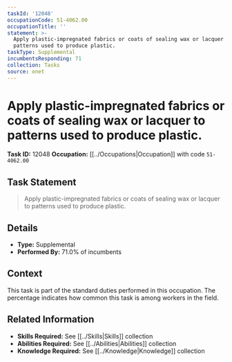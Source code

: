 ```yaml
---
taskId: '12048'
occupationCode: 51-4062.00
occupationTitle: ''
statement: >-
  Apply plastic-impregnated fabrics or coats of sealing wax or lacquer to
  patterns used to produce plastic.
taskType: Supplemental
incumbentsResponding: 71
collection: Tasks
source: onet
---
```

# Apply plastic-impregnated fabrics or coats of sealing wax or lacquer to patterns used to produce plastic.

**Task ID:** 12048
**Occupation:** [[../Occupations|Occupation]] with code `51-4062.00`

## Task Statement

> Apply plastic-impregnated fabrics or coats of sealing wax or lacquer to patterns used to produce plastic.

## Details

- **Type:** Supplemental
- **Performed By:** 71.0% of incumbents

## Context

This task is part of the standard duties performed in this occupation. The percentage indicates how common this task is among workers in the field.

## Related Information

- **Skills Required:** See [[../Skills|Skills]] collection
- **Abilities Required:** See [[../Abilities|Abilities]] collection
- **Knowledge Required:** See [[../Knowledge|Knowledge]] collection
